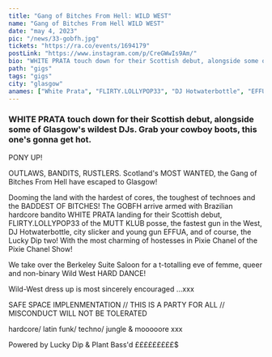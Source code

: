 ---
title: "Gang of Bitches From Hell: WILD WEST"
name: "Gang of Bitches From Hell WILD WEST"
date: "may 4, 2023"
pic: "/news/33-gobfh.jpg"
tickets: "https://ra.co/events/1694179"
postLink: "https://www.instagram.com/p/CreGWwIs9Am/"
bio: "WHITE PRATA touch down for their Scottish debut, alongside some of Glasgow's wildest DJs. Grab your cowboy boots, this one's gonna get hot."
path: "gigs"
tags: "gigs"
city: "glasgow"
anames: ["White Prata", "FLIRTY.LOLLYPOP33", "DJ Hotwaterbottle", "EFFUA"]
---

### WHITE PRATA touch down for their Scottish debut, alongside some of Glasgow's wildest DJs. Grab your cowboy boots, this one's gonna get hot.

PONY UP!

OUTLAWS, BANDITS, RUSTLERS. Scotland's MOST WANTED, the Gang of Bitches From Hell have escaped to Glasgow!

Dooming the land with the hardest of cores, the toughest of technoes and the BADDEST OF BITCHES!
The GOBFH arrive armed with Brazilian hardcore bandito WHITE PRATA landing for their Scottish debut, FLIRTY.LOLLYPOP33 of the MUTT KLUB posse, the fastest gun in the West, DJ Hotwaterbottle, city slicker and young gun EFFUA, and of course, the Lucky Dip two! With the most charming of hostesses in Pixie Chanel of the Pixie Chanel Show!

We take over the Berkeley Suite Saloon for a t-totalling eve of femme, queer and non-binary Wild West HARD DANCE!

Wild-West dress up is most sincerely encouraged ...xxx

SAFE SPACE IMPLENMENTATION // THIS IS A PARTY FOR ALL // MISCONDUCT WILL NOT BE TOLERATED

hardcore/ latin funk/ techno/ jungle & mooooore xxx

Powered by Lucky Dip & Plant Bass'd £$£$£$£$£$£$£$£$£$
